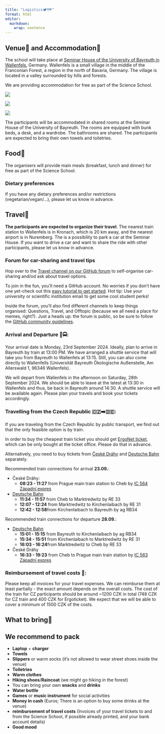 ```yaml
---
title: "Logistics🏕️🗺️"
format: html
editor: 
  markdown: 
    wrap: sentence
---
```


## Venue🏡 and Accommodation🛌
The school will take place at [Seminar House of the University of Bayreuth in Wallenfels](https://maps.app.goo.gl/AJsRbag7ddPvdwrz6), Germany. Wallenfels is a small village in the middle of the Franconian Forest, a region in the north of Bavaria, Germany. The village is located in a valley surrounded by hills and forests.

We are providing accommodation for free as part of the Science School. 

![](photos/Wallenfels_Stadt.JPG)

:::: {layout="[ 50, 50]"}
::: {#first-column}

![](photos/Wallenfes_Tagungsraum.JPG)

:::

::: {#second-column}

![](photos/Wallenfels_bedroom.jpg)

:::

::::
The participants will be accommodated in shared rooms at the Seminar House of the University of Bayreuth. The rooms are equipped with bunk beds, a desk, and a wardrobe. The bathrooms are shared. The participants are expected to bring their own towels and toiletries.

## Food🍱
The organisers will provide main meals (breakfast, lunch and dinner) for free as part of the Science School.

::: {.callout-warning}

### Dietary preferences

 If you have any dietary preferences and/or restrictions (vegetarian/vegan/...), please let us know in advance.
:::

## Travel🚗

**The participants are expected to organize their travel**. The nearest train station to Wallenfels is in Kronach, which is 20 km away, and the nearest airport is in Nuremberg. The is a possibility to park a car at the Seminar House. If you want to drive a car and want to share the ride with other participants, please let us know in advance. 

::: {.callout-note}

### Forum for car-sharing and travel tips

Hop over to the [Travel channel on our GitHub forum](https://github.com/SSoQE/SSoQE-Forum/discussions/categories/travel) to self-organise car-sharing and/od ask about travel options.

To join in the fun, you'll need a GitHub account. No worries if you don't have one yet-check out this [easy tutorial to get started](https://docs.github.com/en/get-started/start-your-journey/creating-an-account-on-github). Hot tip: Use your university or scientific institution email to get some cool student perks!

Inside the forum, you'll also find different channels to keep things organised: Questions, Travel, and Offtopic (because we all need a place for memes, right?). Just a heads up: the forum is public, so be sure to follow the [GitHub community guidelines](https://docs.github.com/en/site-policy/github-terms/github-community-guidelines).
:::

### Arrival and Departure 🚆🚍: 

Your arrival date is Monday, 23rd September 2024. Ideally, plan to arrive in Bayreuth by train at 13:00 PM. We have arranged a shuttle service that will take you from Bayreuth to Wallenfels at 13:15. Still, you can also come directly to Wallenfells (Universität Bayreuth Ökologische Außenstelle, Am Allerswald 1, 96346 Wallenfels). 

We will depart from Wallenfels in the afternoon on Saturday, 28th September 2024. We should be able to leave at the latest at 13:30 in Wallenfels and thus, be back in Bayreuth around 14:30. A shuttle service will be available again. Please plan your travels and book your tickets accordingly. 

### Travelling from the Czech Republic 🇨🇿➡️🇩🇪:

If you are traveling from the Czech Republic by public transport, we find out that the only feasible option is by train. 

::: {.callout-important}
In order to buy the cheapest train ticket you should get [ErgoNet ticket](https://www.cd.cz/en/typy-jizdenek/mezinarodni-jizdenky/-28285/), which can be only bought at the ticket office. Please do that in advance.
:::

Alternatively, you need to buy tickets from [České Dráhy](https://www.cd.cz/en/default.htm) and [Deutsche Bahn](https://int.bahn.de/en) separately. 

Recommended train connections for arrival **23.09.**:

* České Dráhy:
  * **08:23 - 11:27** from Prague main train station to Cheb by [IC 564 Západní expres](https://www.cd.cz/en/vlak/564/23.9.2024/5457076/8.23/5475035/11.27/)
* [Deutsche Bahn](https://int.bahn.de/en/buchung/fahrplan/suche#sts=true&so=Cheb&zo=Bayreuth%20Hbf&kl=2&r=13:16:KLASSENLOS:1&soid=A%3D1%40O%3DCheb%40X%3D12380699%40Y%3D50073494%40U%3D80%40L%3D5400004%40B%3D1%40p%3D1723490478%40i%3DU%C3%97005475035%40&zoid=A%3D1%40O%3DBayreuth%20Hbf%40X%3D11579985%40Y%3D49949613%40U%3D80%40L%3D8000028%40B%3D1%40p%3D1723056913%40i%3DU%C3%97008022249%40&sot=ST&zot=ST&soei=5400004&zoei=8000028&hd=2024-09-23T11:30:24&hza=D&hz=%5B%5D&ar=false&s=true&d=false&vm=00,01,02,03,04,05,06,07,08,09&fm=false&bp=false)
  * **11:34 - 11:57** from Cheb to Marktredwitz by RE 33
  * **12:07 - 12:24** from Marktredwitz to Kirchenlaibach by RE 31
  * **12:42 - 12:58**from Kirchenlaibach to Bayreuth by ag RB34

Recommended train connections for departure **28.09.**:

* [Deutsche Bahn](https://int.bahn.de/en/buchung/fahrplan/suche#sts=true&so=Bayreuth%20Hbf&zo=Cheb&kl=2&r=13:16:KLASSENLOS:1&soid=A%3D1%40O%3DBayreuth%20Hbf%40X%3D11579985%40Y%3D49949613%40U%3D80%40L%3D8000028%40B%3D1%40p%3D1723056913%40i%3DU%C3%97008022249%40&zoid=A%3D1%40O%3DCheb%40X%3D12380699%40Y%3D50073494%40U%3D80%40L%3D5400004%40B%3D1%40p%3D1723490478%40i%3DU%C3%97005475035%40&sot=ST&zot=ST&soei=8000028&zoei=5400004&hd=2024-09-28T15:00:24&hza=D&hz=%5B%5D&ar=false&s=true&d=false&vm=00,01,02,03,04,05,06,07,08,09&fm=false&bp=false)
  * **15:01 - 15:15** from Bayreuth to Kirchenlaibach by ag RB34
  * **15:34 - 15:51** from Kirchenlaibach to Marktredwitz by RE 31
  * **16:03 - 16:24**from Marktredwitz to Cheb by RE 33
* České Dráhy
  * **16:33 - 19:23** from Cheb to Prague main train station by [IC 563 Západní expres](https://www.cd.cz/en/vlak/563/28.9.2024/5475035/16.33/5457076/19.23/)

### Reimbursement of travel costs 💸: 

Please keep all invoices for your travel expenses. We can reimburse them at least partially - the exact amount depends on the overall costs. The cost of the train for CZ participants should be around ~1200 CZK in total (748 CZK for CZ train and 400 CZK for Ergoticket). We expect that we will be able to cover a minimum of 1500 CZK of the costs.

## What to bring🎒
::: {.callout-tip}
## We recommend to pack 

- **Laptop** + **charger**
- **Towels**
- **Slippers** or warm socks (it's not allowed to wear street shoes inside the venue)
- **Toiletries**
- **Warm clothes**
- **Hiking shoes**/**Raincoat** (we might go hiking in the forest)
- You can bring your own **snacks** and **drinks**
- **Water bottle**
- **Games** or **music instrument** for social activities
- **Money in cash** (Euros; There is an option to buy some drinks at the venue)
- **reimbursement of travel costs** (Invoices of your travel tickets to and from the Science School, if possible already printed, and your bank account details)
- **Good mood**
:::




